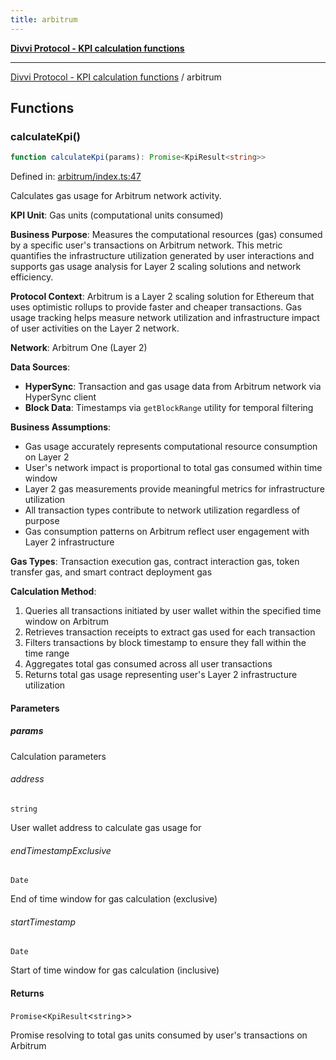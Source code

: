 ```yaml
---
title: arbitrum
---
```

[**Divvi Protocol - KPI calculation functions**](./README)

---

[Divvi Protocol - KPI calculation functions](./README) / arbitrum
## Functions

### calculateKpi()

```ts
function calculateKpi(params): Promise<KpiResult<string>>
```

Defined in: [arbitrum/index.ts:47](https://github.com/divvi-xyz/divvi-protocol/blob/main/scripts/calculateKpi/protocols/arbitrum/index.ts#L47)

Calculates gas usage for Arbitrum network activity.

**KPI Unit**: Gas units (computational units consumed)

**Business Purpose**: Measures the computational resources (gas) consumed by a specific user's
transactions on Arbitrum network. This metric quantifies the infrastructure utilization generated by user
interactions and supports gas usage analysis for Layer 2 scaling solutions and network efficiency.

**Protocol Context**: Arbitrum is a Layer 2 scaling solution for Ethereum that uses optimistic rollups
to provide faster and cheaper transactions. Gas usage tracking helps measure network utilization and
infrastructure impact of user activities on the Layer 2 network.

**Network**: Arbitrum One (Layer 2)

**Data Sources**:

- **HyperSync**: Transaction and gas usage data from Arbitrum network via HyperSync client
- **Block Data**: Timestamps via `getBlockRange` utility for temporal filtering

**Business Assumptions**:

- Gas usage accurately represents computational resource consumption on Layer 2
- User's network impact is proportional to total gas consumed within time window
- Layer 2 gas measurements provide meaningful metrics for infrastructure utilization
- All transaction types contribute to network utilization regardless of purpose
- Gas consumption patterns on Arbitrum reflect user engagement with Layer 2 infrastructure

**Gas Types**: Transaction execution gas, contract interaction gas, token transfer gas, and smart contract deployment gas

**Calculation Method**:

1. Queries all transactions initiated by user wallet within the specified time window on Arbitrum
2. Retrieves transaction receipts to extract gas used for each transaction
3. Filters transactions by block timestamp to ensure they fall within the time range
4. Aggregates total gas consumed across all user transactions
5. Returns total gas usage representing user's Layer 2 infrastructure utilization

#### Parameters

##### params

Calculation parameters

###### address

`string`

User wallet address to calculate gas usage for

###### endTimestampExclusive

`Date`

End of time window for gas calculation (exclusive)

###### startTimestamp

`Date`

Start of time window for gas calculation (inclusive)

#### Returns

`Promise`\<`KpiResult`\<`string`\>\>

Promise resolving to total gas units consumed by user's transactions on Arbitrum



<EditPage editUrl="https://github.com/divvi-xyz/divvi-protocol/edit/main/docs/calculate-kpi/arbitrum.md" />